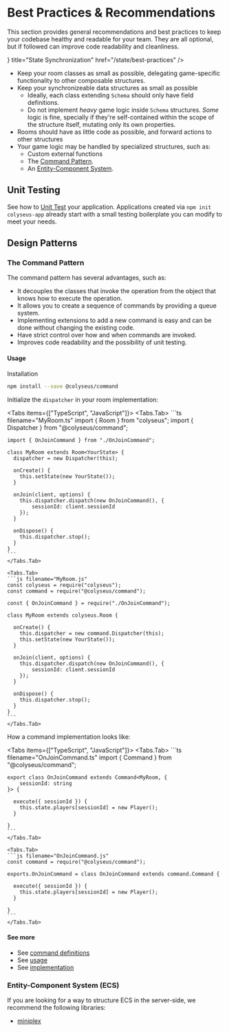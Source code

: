 
# Best Practices & Recommendations

This section provides general recommendations and best practices to keep your codebase healthy and readable for your team. They are all optional, but if followed can improve code readability and cleanliness.

<Cards>
    <Cards.Card icon={<SyncIcon/>} title="State Synchronization" href="/state/best-practices" />
</Cards>

- Keep your room classes as small as possible, delegating game-specific functionality to other composable structures.
- Keep your synchronizeable data structures as small as possible
    - Ideally, each class extending `Schema` should only have field definitions.
    - Do not implement _heavy_ game logic inside `Schema` structures. _Some_ logic is fine, specially if they're self-contained within the scope of the structure itself, mutating only its own properties.
- Rooms should have as little code as possible, and forward actions to other structures
- Your game logic may be handled by specialized structures, such as:
    - Custom external functions
    - The [Command Pattern](#the-command-pattern).
    - An [Entity-Component System](#entity-component-system-ecs).

## Unit Testing

See how to [Unit Test](/tools/unit-testing/) your application. Applications created via `npm init colyseus-app` already start with a small testing boilerplate you can modify to meet your needs.

## Design Patterns

### The Command Pattern

The command pattern has several advantages, such as:

- It decouples the classes that invoke the operation from the object that knows how to execute the operation.
- It allows you to create a sequence of commands by providing a queue system.
- Implementing extensions to add a new command is easy and can be done without changing the existing code.
- Have strict control over how and when commands are invoked.
- Improves code readability and the possibility of unit testing.

#### Usage

Installation

```sh npm2yarn
npm install --save @colyseus/command
```

Initialize the `dispatcher` in your room implementation:

<Tabs items={["TypeScript", "JavaScript"]}>
    <Tabs.Tab>
    ```ts filename="MyRoom.ts"
    import { Room } from "colyseus";
    import { Dispatcher } from "@colyseus/command";

    import { OnJoinCommand } from "./OnJoinCommand";

    class MyRoom extends Room<YourState> {
      dispatcher = new Dispatcher(this);

      onCreate() {
        this.setState(new YourState());
      }

      onJoin(client, options) {
        this.dispatcher.dispatch(new OnJoinCommand(), {
            sessionId: client.sessionId
        });
      }

      onDispose() {
        this.dispatcher.stop();
      }
    }
    ```
    </Tabs.Tab>

    <Tabs.Tab>
    ```js filename="MyRoom.js"
    const colyseus = require("colyseus");
    const command = require("@colyseus/command");

    const { OnJoinCommand } = require("./OnJoinCommand");

    class MyRoom extends colyseus.Room {

      onCreate() {
        this.dispatcher = new command.Dispatcher(this);
        this.setState(new YourState());
      }

      onJoin(client, options) {
        this.dispatcher.dispatch(new OnJoinCommand(), {
            sessionId: client.sessionId
        });
      }

      onDispose() {
        this.dispatcher.stop();
      }
    }
    ```
    </Tabs.Tab>
</Tabs>

How a command implementation looks like:

<Tabs items={["TypeScript", "JavaScript"]}>
    <Tabs.Tab>
    ```ts filename="OnJoinCommand.ts"
    import { Command } from "@colyseus/command";

    export class OnJoinCommand extends Command<MyRoom, {
        sessionId: string
    }> {

      execute({ sessionId }) {
        this.state.players[sessionId] = new Player();
      }

    }
    ```
    </Tabs.Tab>

    <Tabs.Tab>
    ```js filename="OnJoinCommand.js"
    const command = require("@colyseus/command");

    exports.OnJoinCommand = class OnJoinCommand extends command.Command {

      execute({ sessionId }) {
        this.state.players[sessionId] = new Player();
      }

    }
    ```
    </Tabs.Tab>
</Tabs>

#### See more

- See [command definitions](https://github.com/colyseus/command/blob/master/test/scenarios/CardGameScenario.ts)
- See [usage](https://github.com/colyseus/command/blob/master/test/Test.ts)
- See [implementation](https://github.com/colyseus/command/blob/master/src/index.ts)

### Entity-Component System (ECS)

If you are looking for a way to structure ECS in the server-side, we recommend the following libraries:

- [miniplex](https://github.com/hmans/miniplex)